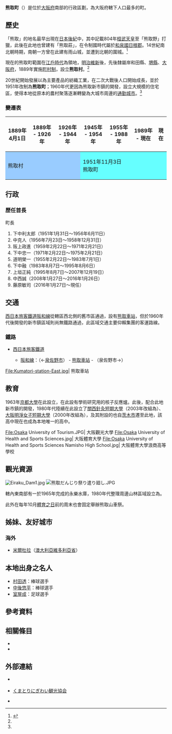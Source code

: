 {{日本町村
| 自治體名=熊取
| 町村=町
| 圖像=[[File:Eiraku_Dam1.jpg|240px]]
| 圖像說明=[[永樂水庫|永樂水庫]]
| 町村章=[[File:Emblem_of_Kumatori,_Osaka.svg|100px]]
| 日文原名=熊取町
| 平假名=くまとりちょう
| 羅馬字拼音=Kumatori-chō
| 都道府縣=大阪府
| 支廳=
| 郡=泉南郡
| 編號=27361-9
| 面積=17.19
| 邊界未定=
| 人口=43,924<ref>{{Cite web| url=http://www.town.kumatori.lg.jp/| title=熊取町的人口| publisher=熊取町公所| accessdate=2018-04-09| language=ja| archive-date=2012-05-07| archive-url=https://www.webcitation.org/67UDYBbEW?url=http://www.town.kumatori.lg.jp/| dead-url=no}}</ref>
| 統計時間=2018年2月28日
| 自治體=[[泉佐野市|泉佐野市]]、[[貝塚市|貝塚市]]
| 樹=梅
| 花=向日葵
| 鳥=
| 其他象徵物=
| 其他象徵=
| 首長=藤原敏司
| 卸任日期=2020年1月26日
| 郵遞區號=590-0495
| 所在地=泉南郡熊取町野田一丁目1番1號
| 電話號碼=27-452-1001
| 外部連結=http://www.town.kumatori.lg.jp/
| 地圖=[[File:Kumatori_in_Osaka_Prefecture_Ja.svg|250px]]
| 註記=
}}
'''熊取町'''（{{jpn|j=熊取町|hg=くまとりちょう|rm=Kumatori chō|f=y}}）是位於[[大阪府|大阪府]]南部的行政區劃，為大阪府轄下人口最多的町。

== 歷史 ==
「熊取」的地名最早出現在[[日本後紀|日本後紀]]中，其中記載804年[[桓武天皇|桓武天皇]]至「熊取野」打獵，此後在此地也曾建有「熊取莊」，在令制國時代屬於[[和泉國|和泉國]][[日根郡|日根郡]]。14世紀南北朝時期，南朝一方曾在此建有雨山城，並遭到北朝的圍城。<ref name="History">{{Cite web| url=http://www.town.kumatori.lg.jp/town_syoukai/syoukai_profile/1292387381519.html| title=歷史| publisher=熊取町公所| accessdate=2018-04-09| language=ja| archive-date=2018-04-09| archive-url=https://web.archive.org/web/20180409110448/http://www.town.kumatori.lg.jp/town_syoukai/syoukai_profile/1292387381519.html| dead-url=no}}</ref>

現在的熊取町範圍在[[江戶時代|江戶時代]]為{{tsl|ja|岸和田藩}}領地，[[明治維新|明治維新]]後，先後隸屬岸和田縣、[[堺縣|堺縣]]、[[大阪府|大阪府]]，1889年實施[[町村制|町村制]]，設立'''熊取村'''。<ref name="History"/>

20世紀開始發展以{{tsl|ja|泉州タオル|泉州毛巾}}為主要產品的紡織工業，在二次大戰後人口開始成長，並於1951年改制為'''熊取町'''；1960年代更因為熊取新市鎮的開發，設立大規模的住宅區，使得本地從原本的農村聚落逐漸轉變為大城市周邊的[[通勤城市|通勤城市]]。<ref name="History"/>

=== 變遷表 ===

{|class="wikitable" style="font-size:x-small;"
! 1889年4月1日
! 1889年 - 1926年
! 1926年 - 1944年
! 1945年 - 1954年
! 1955年 - 1988年
! 1989年 - 現在
! 現在
|-
| colspan=3 style="background-color:#99CCFF;" | 熊取村
| colspan=4 style="background-color:#66FFFF;" | 1951年11月3日<br />熊取町
|}

== 行政 ==
=== 歷任首長 ===
; 町長
# 下中利太郎（1951年1月31日～1956年6月11日）
# 中克人（1956年7月23日～1958年12月31日）
# 阪上政進（1959年2月22日～1971年2月21日）
# 下中忠一（1971年2月22日～1975年2月21日）
# 道明榮一（1955年2月22日～1983年7月1日）
# 下中融（1983年8月7日～1995年8月6日）
# 上垣正純（1995年8月7日～2007年12月19日）
# 中西誠（2008年1月27日～2016年1月26日）
# 藤原敏司（2016年1月27日～現任）

== 交通 ==

[[西日本旅客鐵道|西日本旅客鐵道]][[阪和線|阪和線]]從轄區西北側的舊市區通過，設有[[熊取車站|熊取車站]]，但於1960年代後開發的新市鎮區域則尚無鐵路通過，此區域交通主要仰賴{{Tsl|ja|南海バス|南海巴士}}集團的客運路線。

=== 鐵路 ===
* [[西日本旅客鐵道|西日本旅客鐵道]]
** {{JR西路線記號|K|R}} [[阪和線|阪和線]]：（←[[泉佐野市|泉佐野市]]） - [[熊取車站|熊取車站]] - （泉佐野市→）

<gallery widths=200px heights=200px>
File:Kumatori-station-East.jpg| 熊取車站
</gallery>

== 教育 ==

1963年[[京都大學|京都大學]]在此設立{{Tsl|ja|京都大学原子炉実験所|京都大學核子反應爐實驗所|核子反應爐實驗所}}，在此設有學術研究用的核子反應爐。此後，配合此地新市鎮的開發，1980年代陸續在此設立了[[關西針灸短期大學|關西針灸短期大學]]（2003年改組為{{tsl|ja|関西医療大学|關西醫療大學}}）、[[大阪明淨女子短期大學|大阪明淨女子短期大學]]（2000年改組為{{tsl|ja|大阪観光大学|大阪觀光大學}}），{{tsl|ja|大阪体育大学|大阪體育大學}}及其附設的{{tsl|ja|大阪体育大学浪商中学校・高等学校|大阪體育大學浪商中學校・高等學校}}也自[[茨木市|茨木市]]遷至此地，該高中現在也成為本地唯一的高中。

<gallery widths=200px heights=200px>
File:Osaka University of Tourism.JPG| 大阪觀光大學
File:Osaka University of Health and Sports Sciences.jpg| 大阪體育大學
File:Osaka University of Health and Sports Sciences Namisho High School.jpg| 大阪體育大學浪商高等學校
</gallery>

== 觀光資源 ==
[[File:Eiraku_Dam1.jpg|thumb]]
[[File:熊取だんじり祭り遣り廻し.JPG|thumb]]

轄內東南部有一於1965年完成的永樂水庫，1980年代整理周邊山林區域設立為{{tsl|ja|奥山雨山自然公園|奧山雨山自然公園}}。

此外在每年10月[[體育之日|體育之日]]前的周末也會固定舉辦熊取山車祭。

== 姊妹、友好城市 ==
=== 海外 ===
* {{Flagicon|AUS}} [[米爾杜拉|米爾杜拉]]（[[澳大利亞|澳大利亞]][[維多利亞省|維多利亞省]]）

== 本地出身之名人 ==
* [[村田透|村田透]]：棒球選手
* [[中後悠平|中後悠平]]：棒球選手
* [[室屋成|室屋成]]：足球選手

== 參考資料 ==
{{Reflist}}

== 相關條目 ==
{{Commonscat|Kumatori,_Osaka}}
* {{Tsl|ja|熊取だんじり祭|熊取山車祭}}
* {{tsl|ja|雨山}}

== 外部連結 ==
* {{Ja}} {{Facebook|kumatori.town|メジーナちゃん}}
* {{Ja}} [http://kumatori-kankou.com/ くまとりにぎわい観光協会] {{Wayback|url=http://kumatori-kankou.com/ |date=20210128114154 }}
* {{osmrelation-inline|359219}}
{{大阪府}}
{{coord|34|24|N|135|21|E|region:JP|display=title}}
{{Authority control}}
